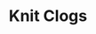 ---
title: "Knit Clogs"
subtitle: ""
creator: ""
categories: ["shoes"]
featuredImage: "../src/assets/images/item/shoes/knitted-clogs-view1.png"
views: ["../src/assets/images/item/shoes/knitted-clogs-view1.png","../src/assets/images/item/shoes/knitted-clogs-view2.png"]
audio:
    - "/audio/box1/ashley-those-clogs.mp3"
nextItem: ["pinksneaker"]
---
